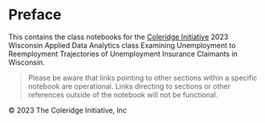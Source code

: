 # Preface {.unnumbered}

This contains the class notebooks for the [Coleridge Initiative](https://coleridgeinitiative.org/) 2023 Wisconsin Applied Data Analytics class Examining Unemployment to Reemployment Trajectories of Unemployment Insurance Claimants in Wisconsin.

> Please be aware that links pointing to other sections within a specific notebook are operational. Links directing to sections or other references outside of the notebook will not be functional.

© 2023 The Coleridge Initiative, Inc
